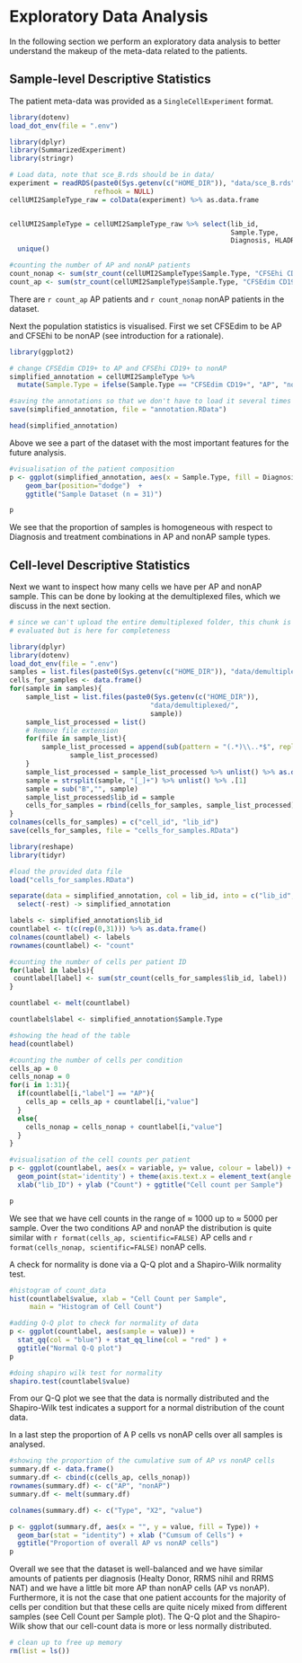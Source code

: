 # Exploratory Data Analysis

In the following section we perform an exploratory data analysis to better
understand the makeup of the meta-data related to the patients.

## Sample-level Descriptive Statistics

The patient meta-data was provided as a `SingleCellExperiment` format.
```r
library(dotenv)
load_dot_env(file = ".env")

library(dplyr)
library(SummarizedExperiment)
library(stringr)

# Load data, note that sce_B.rds should be in data/
experiment = readRDS(paste0(Sys.getenv(c("HOME_DIR")), "data/sce_B.rds"),
                     refhook = NULL)
cellUMI2SampleType_raw = colData(experiment) %>% as.data.frame


cellUMI2SampleType = cellUMI2SampleType_raw %>% select(lib_id,
                                                       Sample.Type,
                                                       Diagnosis, HLADR15) %>%
  unique()

#counting the number of AP and nonAP patients
count_nonap <- sum(str_count(cellUMI2SampleType$Sample.Type, "CFSEhi CD19+"))
count_ap <- sum(str_count(cellUMI2SampleType$Sample.Type, "CFSEdim CD19+"))
```

There are `r count_ap` AP patients and `r count_nonap` nonAP patients
in the dataset.

Next the population statistics is visualised. First we set CFSEdim to
be AP and CFSEhi to be nonAP (see introduction for a rationale).

```r
library(ggplot2)

# change CFSEdim CD19+ to AP and CFSEhi CD19+ to nonAP
simplified_annotation = cellUMI2SampleType %>%
  mutate(Sample.Type = ifelse(Sample.Type == "CFSEdim CD19+", "AP", "nonAP"))

#saving the annotations so that we don't have to load it several times
save(simplified_annotation, file = "annotation.RData")
```

```r
head(simplified_annotation)
```

Above we see a part of the dataset with the most important features for the
future analysis.

```r
#visualisation of the patient composition
p <- ggplot(simplified_annotation, aes(x = Sample.Type, fill = Diagnosis)) +
    geom_bar(position="dodge")  +
    ggtitle("Sample Dataset (n = 31)")

p
```

We see that the proportion of samples is  homogeneous with respect to Diagnosis
and treatment combinations in AP and nonAP sample types.

## Cell-level Descriptive Statistics

Next we want to inspect how many cells we have per AP and nonAP sample. This can
be done by looking at the demultiplexed files, which we discuss in the next section.

```r
# since we can't upload the entire demultiplexed folder, this chunk is not 
# evaluated but is here for completeness

library(dplyr)
library(dotenv)
load_dot_env(file = ".env")
samples = list.files(paste0(Sys.getenv(c("HOME_DIR")), "data/demultiplexed"))
cells_for_samples <- data.frame()
for(sample in samples){
    sample_list = list.files(paste0(Sys.getenv(c("HOME_DIR")),
                                   "data/demultiplexed/",
                                   sample))
    sample_list_processed = list()
    # Remove file extension
    for(file in sample_list){
        sample_list_processed = append(sub(pattern = "(.*)\\..*$", replacement = "\\1", basename(file)),
               sample_list_processed)
    }
    sample_list_processed = sample_list_processed %>% unlist() %>% as.data.frame()
    sample = strsplit(sample, "[_]+") %>% unlist() %>% .[1]
    sample = sub("B","", sample)
    sample_list_processed$lib_id = sample
    cells_for_samples = rbind(cells_for_samples, sample_list_processed)
}
colnames(cells_for_samples) = c("cell_id", "lib_id")
save(cells_for_samples, file = "cells_for_samples.RData")
```


```r
library(reshape)
library(tidyr)

#load the provided data file
load("cells_for_samples.RData")

separate(data = simplified_annotation, col = lib_id, into = c("lib_id", "rest"), extra = "merge") %>%
  select(-rest) -> simplified_annotation

labels <- simplified_annotation$lib_id
countlabel <- t(c(rep(0,31))) %>% as.data.frame()
colnames(countlabel) <- labels
rownames(countlabel) <- "count"

#counting the number of cells per patient ID
for(label in labels){
 countlabel[label] <- sum(str_count(cells_for_samples$lib_id, label))
}

countlabel <- melt(countlabel)

countlabel$label <- simplified_annotation$Sample.Type

#showing the head of the table
head(countlabel)

#counting the number of cells per condition
cells_ap = 0
cells_nonap = 0
for(i in 1:31){
  if(countlabel[i,"label"] == "AP"){
    cells_ap = cells_ap + countlabel[i,"value"]
  }
  else{
    cells_nonap = cells_nonap + countlabel[i,"value"]
  }
}

#visualisation of the cell counts per patient
p <- ggplot(countlabel, aes(x = variable, y= value, colour = label)) +
  geom_point(stat='identity') + theme(axis.text.x = element_text(angle = 90)) +
  xlab("lib_ID") + ylab ("Count") + ggtitle("Cell count per Sample")

p
```

We see that we have cell counts in the range of $\approx$ 1000 up
to $\approx$ 5000 per sample. Over the two conditions AP and nonAP the
distribution is quite similar with `r format(cells_ap, scientific=FALSE)` AP
cells and `r format(cells_nonap, scientific=FALSE)` nonAP cells.

A check for normality is done via a Q-Q plot and a Shapiro-Wilk normality test.
```r
#histogram of count_data
hist(countlabel$value, xlab = "Cell Count per Sample",
     main = "Histogram of Cell Count")

#adding Q-Q plot to check for normality of data
p <- ggplot(countlabel, aes(sample = value)) +
  stat_qq(col = "blue") + stat_qq_line(col = "red" ) +
  ggtitle("Normal Q-Q plot")
p

#doing shapiro wilk test for normality
shapiro.test(countlabel$value)
```

From our Q-Q plot we see that the data is normally distributed and
the Shapiro-Wilk test indicates a support for a 
normal distribution of the count data.

In a last step the proportion of A P cells vs nonAP cells over all samples
is analysed.
```r
#showing the proportion of the cumulative sum of AP vs nonAP cells
summary.df <- data.frame()
summary.df <- cbind(c(cells_ap, cells_nonap))
rownames(summary.df) <- c("AP", "nonAP")
summary.df <- melt(summary.df)

colnames(summary.df) <- c("Type", "X2", "value")

p <- ggplot(summary.df, aes(x = "", y = value, fill = Type)) +
  geom_bar(stat = "identity") + xlab ("Cumsum of Cells") +
  ggtitle("Proportion of overall AP vs nonAP cells")
p
```

Overall we see that the dataset is well-balanced and we have similar amounts of
patients per diagnosis (Healty Donor, RRMS nihil and RRMS NAT) and we have
a little bit more AP than nonAP cells (AP vs nonAP). Furthermore, it is not the
case that one patient accounts for the majority of cells per condition but that
these cells are quite nicely mixed from different samples (see Cell Count per
Sample plot). The Q-Q plot and the Shapiro-Wilk show that our cell-count data is 
more or less normally distributed.

```r
# clean up to free up memory
rm(list = ls())
```
